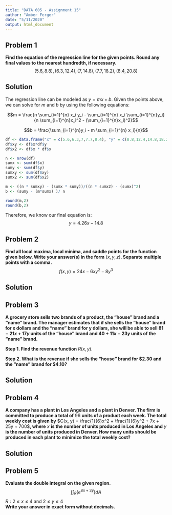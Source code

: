 ---
title: "DATA 605 - Assignment 15"
author: "Amber Ferger"
date: "5/11/2020"
output: html_document
---

## Problem 1
**Find the equation of the regression line for the given points. Round any final values to the nearest hundredth, if necessary.**  
$$(5.6, 8.8), (6.3, 12.4), (7, 14.8), (7.7, 18.2), (8.4, 20.8)$$

## Solution
The regression line can be modeled as $y=mx+b$. Given the points above, we can solve for $m$ and $b$ by using the following equations:  

$$m = \frac{n \sum_{i=1}^{n} x_i y_i - \sum_{i=1}^{n} x_i \sum_{i=1}^{n}y_i}{n \sum_{i=1}^{n}x_i^2 - (\sum_{i=1}^{n}x_i)^2}$$

$$b = \frac{\sum_{i=1}^{n}y_i - m \sum_{i=1}^{n} x_i}{n}$$

```{r}

df <- data.frame("x" = c(5.6,6.3,7,7.7,8.4), "y" = c(8.8,12.4,14.8,18.2,20.8))
df$xy <- df$x*df$y
df$x2 <- df$x * df$x

n <- nrow(df)
sumx <- sum(df$x)
sumy <- sum(df$y)
sumxy <- sum(df$xy)
sumx2 <- sum(df$x2)

m <- ((n * sumxy) - (sumx * sumy))/((n * sumx2) - (sumx)^2)
b <- (sumy - (m*sumx) )/ n

round(m,2)
round(b,2)

```

Therefore, we know our final equation is: 
$$y = 4.26x-14.8$$

## Problem 2
**Find all local maxima, local minima, and saddle points for the function given below. Write your answer(s) in the form** $(x,y,z)$**. Separate multiple points with a comma.**
$$f(x,y) = 24x - 6xy^2 - 8y^3$$

## Solution

## Problem 3
**A grocery store sells two brands of a product, the "house" brand and a "name" brand. The manager estimates that if she sells the "house" brand for x dollars and the "name" brand for y dollars, she will be able to sell $81 - 21x + 17y$ units of the "house" brand and $40 + 11x - 23y$ units of the "name" brand.**  
  
**Step 1. Find the revenue function** $R(x,y)$.  
  
**Step 2. What is the revenue if she sells the "house" brand for \$2.30 and the "name" brand for \$4.10?**

## Solution

## Problem 4
**A company has a plant in Los Angeles and a plant in Denver. The firm is committed to produce a total of** $96$ **units of a product each week. The total weekly cost is given by** $C(x, y) = \frac{1}{6}x^2 + \frac{1}{6}y^2 + 7x + 25y + 700$**, where** $x$ **is the number of units produced in Los Angeles and** $y$ **is the number of units produced in Denver. How many units should be produced in each plant to minimize the total weekly cost?**

## Solution

## Problem 5
**Evaluate the double integral on the given region.**
$$\int \int_{R}(e^{8x+3y})dA$$
$R:2 \leq x \leq 4$ and $2 \leq y \leq 4$  
**Write your answer in exact form without decimals.**

